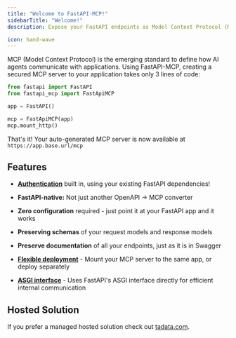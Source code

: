 ```yaml
---
title: "Welcome to FastAPI-MCP!"
sidebarTitle: "Welcome!"
description: Expose your FastAPI endpoints as Model Context Protocol (MCP) tools, with Auth!

icon: hand-wave
---
```


MCP (Model Context Protocol) is the emerging standard to define how AI agents communicate with applications. Using FastAPI-MCP, creating a secured  MCP server to your application takes only 3 lines of code:

```python {2, 6, 7}
from fastapi import FastAPI
from fastapi_mcp import FastApiMCP

app = FastAPI()

mcp = FastApiMCP(app)
mcp.mount_http()
```
That's it! Your auto-generated MCP server is now available at `https://app.base.url/mcp`

## Features

- [**Authentication**](/advanced/auth) built in, using your existing FastAPI dependencies!

- **FastAPI-native:** Not just another OpenAPI -> MCP converter

- **Zero configuration** required - just point it at your FastAPI app and it works

- **Preserving schemas** of your request models and response models

- **Preserve documentation** of all your endpoints, just as it is in Swagger

- [**Flexible deployment**](/advanced/deploy) - Mount your MCP server to the same app, or deploy separately

- [**ASGI interface**](/advanced/asgi) - Uses FastAPI's ASGI interface directly for efficient internal communication

## Hosted Solution

If you prefer a managed hosted solution check out [tadata.com](https://tadata.com).
